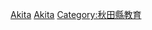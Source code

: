 {{日本行政區劃分類導航|的學校|top=日本各都道府縣的學校}}
{{Commonscat|Schools in Akita prefecture}}

[[Category:日本各都道府縣的學校|Akita]]
[[Category:秋田縣建築物|Akita]]
[[Category:秋田縣教育|Category:秋田縣教育]]